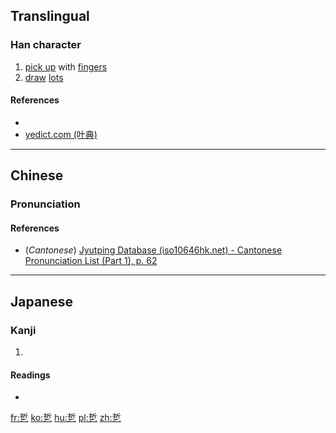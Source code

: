 ==Translingual==

===Han character===
{{Han char|rn=5|rad=乙|as=07|sn=8|four=52717|canj=QLN|ids=⿱折乙}}

# [[pick up]] with [[finger]]s
# [[draw]] [[lot]]s

====References====
* {{Han ref|kx=0084.180|dkj=00191|dj=0171.230|hdz=10054.010|uh=4E74|ud=20084}}
*[http://yedict.com/htm/4E/4E74.htm yedict.com (叶典)]

----

==Chinese==
{{zh-hanzi-box|[[乴]]}}

===Pronunciation===
{{zh-pron
|m=xué
|c=zyut6
|mc=
|oc=
|ma=
|cat=v
}}

====References====
*(''Cantonese'') [http://www.iso10646hk.net/jp/document/download.jsp Jyutping Database (iso10646hk.net) - Cantonese Pronunciation List (Part 1), p. 62]

----

==Japanese==

===Kanji===
{{ja-kanji|grade=|rs=乙07}}

# {{defn|lang=ja|sort=乙07}}

====Readings====
* {{ja-readings|on=[[せつ]] (setsu), [[ぜち]] (zechi)|kun=[[ひねる]] (hineru)}}

[[fr:乴]]
[[ko:乴]]
[[hu:乴]]
[[pl:乴]]
[[zh:乴]]